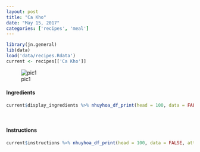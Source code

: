 ```yaml
---
layout: post
title: "Ca Kho"
date: "May 15, 2017"
categories: ['recipes', 'meal']
---
```


```r
library(jn.general)
lib(data)
load('data/recipes.Rdata')
current <- recipes[['Ca Kho']]
```

![pic1](http://jnguyen92.github.io/nhuyhoa/figure/food/Ca_Kho.JPG)




#### Ingredients

```r
current$display_ingredients %>% nhuyhoa_df_print(head = 100, data = FALSE, attribute = "class = \"presenttab\"")
```

<br>

#### Instructions

```r
current$instructions %>% nhuyhoa_df_print(head = 100, data = FALSE, attribute = "class = \"presenttabnoh\"")
```


